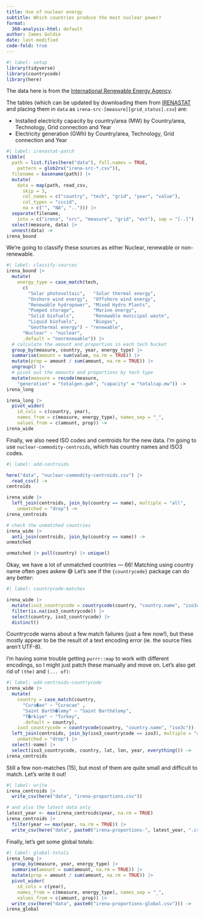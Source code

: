 ```yaml
---
title: Use of nuclear energy
subtitle: Which countries produce the most nuclear power?
format:
  360-analysis-html: default
author: James Goldie
date: last-modified
code-fold: true
---
```


```r
#| label: setup
library(tidyverse)
library(countrycode)
library(here)
```

The data here is from the [International Renewable Energy Agency](https://irena.org).

The tables (which can be updated by downloading them from [IRENASTAT](https://pxweb.irena.org/pxweb/en/IRENASTAT) and placing them in `data` as `irena-src-[measure][grid_status].csv`) are:

* Installed electricity capacity by country/area (MW) by Country/area, Technology, Grid connection and Year
* Electricity generation (GWh) by Country/area, Technology, Grid connection and Year

```r
#| label: irenastat-patch
tibble(
  path = list.files(here("data"), full.names = TRUE,
    pattern = glob2rx("irena-src-*.csv")),
  filename = basename(path)) |>
  mutate(
    data = map(path, read_csv,
      skip = 3,
      col_names = c("country", "tech", "grid", "year", "value"),
      col_types = "cccid",
      na = c("", "NA", ".."))) |>
  separate(filename,
    into = c("irena", "src", "measure", "grid", "ext"), sep = "[-.]") |>
  select(measure, data) |>
  unnest(data) ->
irena_bound
```

We're going to classify these sources as either Nuclear, renewable or non-renewable.

```r
#| label: classify-sources
irena_bound |>
  mutate(
    energy_type = case_match(tech,
      c(
        "Solar photovoltaic",   "Solar thermal energy",
        "Onshore wind energy",  "Offshore wind energy",
        "Renewable hydropower", "Mixed Hydro Plants",
        "Pumped storage",       "Marine energy",
        "Solid biofuels",       "Renewable municipal waste",
        "Liquid biofuels",      "Biogas",
        "Geothermal energy") ~ "renewable",
      "Nuclear" ~ "nuclear",
      .default = "nonrenewable")) |>
  # calculate the amount and proportion in each tech bucket
  group_by(measure, country, year, energy_type) |>
  summarise(amount = sum(value, na.rm = TRUE)) |>
  mutate(prop = amount / sum(amount, na.rm = TRUE)) |>
  ungroup() |>
  # pivot out the amounts and proportions by tech type
  mutate(measure = recode(measure,
    "generation" = "totalgen.gwh", "capacity" = "totalcap.mw")) ->
irena_long

irena_long |>
  pivot_wider(
    id_cols = c(country, year),
    names_from = c(measure, energy_type), names_sep = "_",
    values_from = c(amount, prop)) ->
irena_wide
```

Finally, we also need ISO codes and centroids for the new data. I'm going to use `nuclear-commodity-centroids`, which has country names and ISO3 codes.

```r
#| label: add-centroids

here("data", "nuclear-commodity-centroids.csv") |>
  read_csv() ->
centroids

irena_wide |>
  left_join(centroids, join_by(country == name), multiple = "all",
    unmatched = "drop") ->
irena_centroids

# check the unmatched countries
irena_wide |>
  anti_join(centroids, join_by(country == name)) ->
unmatched

unmatched |> pull(country) |> unique()
```

Okay, we have a lot of unmatched countries — 66! Matching using country name often goes askew 😅 Let's see if the `{countrycode}` package can do any better:


```r
#| label: countrycode-matches

irena_wide |>
  mutate(iso3_countrycode = countrycode(country, "country.name", "iso3c")) |>
  filter(is.na(iso3_countrycode)) |>
  select(country, iso3_countrycode) |>
  distinct()
```

Countrycode warns about a few match failures (just a few now!), but these mostly appear to be the result of a text encoding error (ie. the source files aren't UTF-8).

I'm having some trouble getting `purrr::map` to work with different encodings, so I might just patch these manually and move on. Let's also get rid of `(the)` and `(... of)`:

```r
#| label: add-centroids-countrycode
irena_wide |>
  mutate(
    country = case_match(country,
      "Cura�ao" ~ "Curacao" ,
      "Saint Barth�lemy" ~ "Saint Barthélemy",
      "T�rkiye" ~ "Turkey",
      .default = country),
    iso3_countrycode = countrycode(country, "country.name", "iso3c")) |>
  left_join(centroids, join_by(iso3_countrycode == iso3), multiple = "all",
    unmatched = "drop") |>
  select(-name) |>
  select(iso3_countrycode, country, lat, lon, year, everything()) ->
irena_centroids
```

Still a few non-matches (15), but most of them are quite small and difficult to match. Let's write it out!

```r
#| label: write
irena_centroids |>
  write_csv(here("data", "irena-proportions.csv"))

# and also the latest data only
latest_year <- max(irena_centroids$year, na.rm = TRUE)
irena_centroids |>
  filter(year == max(year, na.rm = TRUE)) |>
  write_csv(here("data", paste0("irena-proportions-", latest_year, ".csv")))
```

Finally, let's get some global totals:


```r
#| label: global-totals
irena_long |>
  group_by(measure, year, energy_type) |>
  summarise(amount = sum(amount, na.rm = TRUE)) |>
  mutate(prop = amount / sum(amount, na.rm = TRUE)) |>
  pivot_wider(
    id_cols = c(year),
    names_from = c(measure, energy_type), names_sep = "_",
    values_from = c(amount, prop)) |>
  write_csv(here("data", paste0("irena-proportions-global.csv"))) ->
irena_global
```
